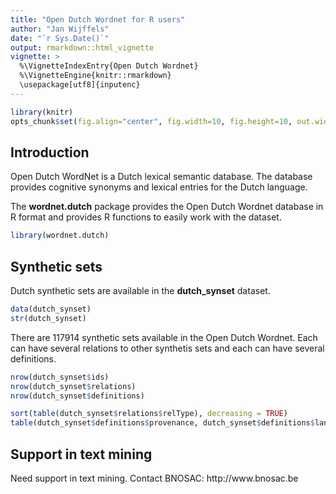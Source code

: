 ```yaml
---
title: "Open Dutch Wordnet for R users"
author: "Jan Wijffels"
date: "`r Sys.Date()`"
output: rmarkdown::html_vignette
vignette: >
  %\VignetteIndexEntry{Open Dutch Wordnet}
  %\VignetteEngine{knitr::rmarkdown}
  \usepackage[utf8]{inputenc}
---
```



```r
library(knitr)
opts_chunk$set(fig.align="center", fig.width=10, fig.height=10, out.width="100%", out.height="100%", comment=NA)
```

Introduction
------------

Open Dutch WordNet is a Dutch lexical semantic database. The database provides cognitive synonyms and lexical entries for the Dutch language.

The  **wordnet.dutch** package provides the Open Dutch Wordnet database in R format and provides R functions to easily work with the dataset. 


```r
library(wordnet.dutch)
```

Synthetic sets
----------------------------

Dutch synthetic sets are available in the **dutch_synset** dataset.

```r
data(dutch_synset)
str(dutch_synset)
```

There are 117914 synthetic sets available in the Open Dutch Wordnet. Each can have several relations to other synthetis sets and each can have several definitions.
 
```r
nrow(dutch_synset$ids)
nrow(dutch_synset$relations)
nrow(dutch_synset$definitions)

sort(table(dutch_synset$relations$relType), decreasing = TRUE)
table(dutch_synset$definitions$provenance, dutch_synset$definitions$language)
```



Support in text mining
----------------------------
Need support in text mining. 
Contact BNOSAC: http://www.bnosac.be
